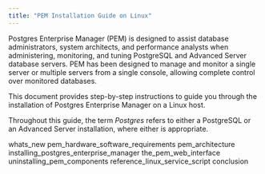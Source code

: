```yaml
---
title: "PEM Installation Guide on Linux"
---
```


Postgres Enterprise Manager (PEM) is designed to assist database administrators, system architects, and performance analysts when administering, monitoring, and tuning PostgreSQL and Advanced Server database servers. PEM has been designed to manage and monitor a single server or multiple servers from a single console, allowing complete control over monitored databases.

This document provides step-by-step instructions to guide you through the installation of Postgres Enterprise Manager on a Linux host.

Throughout this guide, the term *Postgres* refers to either a PostgreSQL or an Advanced Server installation, where either is appropriate.

<div class="toctree">

whats_new pem_hardware_software_requirements pem_architecture installing_postgres_enterprise_manager the_pem_web_interface uninstalling_pem_components reference_linux_service_script conclusion

</div>
